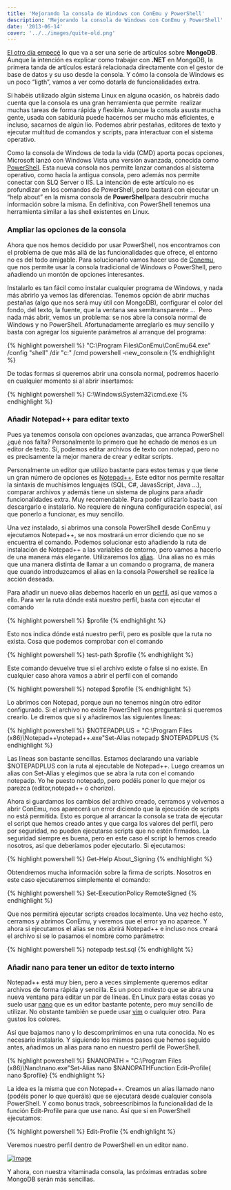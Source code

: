 ```yaml
---
title: 'Mejorando la consola de Windows con ConEmu y PowerShell'
description: 'Mejorando la consola de Windows con ConEmu y PowerShell'
date: '2013-06-14'
cover: '../../images/quite-old.png'
---
```


[El otro día
empecé](https://charlascylon.com/post/61794334554/tutorial-mongodb-introducción-a-nosql-y-las-bases.html)
lo que va a ser una serie de artículos sobre **MongoDB**. Aunque la
intención es explicar como trabajar con **.NET** en MongoDB, la primera
tanda de artículos estará relacionada directamente con el gestor de base
de datos y su uso desde la consola. Y cómo la consola de Windows es un
poco “ligth”, vamos a ver como dotarla de funcionalidades extra.

Si habéis utilizado algún sistema Linux en alguna ocasión, os habréis
dado cuenta que la consola es una gran herramienta que permite  realizar
muchas tareas de forma rápida y flexible. Aunque la consola asusta mucha
gente, usada con sabiduría puede hacernos ser mucho más eficientes, e
incluso, sacarnos de algún lío. Podemos abrir pestañas, editores de
texto y ejecutar multitud de comandos y scripts, para interactuar con el
sistema operativo.

Como la consola de Windows de toda la vida (CMD) aporta pocas opciones,
Microsoft lanzó con Windows Vista una versión avanzada, conocida como
[PowerShell](http://es.wikipedia.org/wiki/Windows_PowerShell). Esta
nueva consola nos permite lanzar comandos al sistema operativo, como
hacía la antigua consola, pero además nos permite conectar con SLQ
Server o IIS. La intención de este artículo no es profundizar en los
comandos de PowerShell, pero bastará con ejecutar un “help about” en la
misma consola de **PowerShell**para descubrir mucha información sobre la
misma. En definitiva, con PowerShell tenemos una herramienta similar a
las shell existentes en Linux.

### Ampliar las opciones de la consola

Ahora que nos hemos decidido por usar PowerShell, nos encontramos con el
problema de que más allá de las funcionalidades que ofrece, el entorno
no es del todo amigable. Para solucionarlo vamos hacer uso de
[Conemu](https://code.google.com/p/conemu-maximus5/), que nos permite
usar la consola tradicional de Windows o PowerShell, pero añadiendo un
montón de opciones interesantes.

Instalarlo es tan fácil como instalar cualquier programa de Windows, y
nada más abrirlo ya vemos las diferencias. Tenemos opción de abrir
muchas pestañas (algo que nos será muy útil con MongoDB), configurar el
color del fondo, del texto, la fuente, que la ventana sea
semitransparente …  Pero nada más abrir, vemos un problema: se nos abre
la consola normal de Windows y no PowerShell. Afortunadamente arreglarlo
es muy sencillo y basta con agregar los siguiente parámetros al arranque
del programa: 


{% highlight powershell %}
"C:\Program Files\ConEmu\ConEmu64.exe" /config "shell" /dir "c:\" /cmd powershell -new_console:n
{% endhighlight %}

De todas formas si queremos abrir una consola normal, podremos hacerlo
en cualquier momento si al abrir insertamos:


{% highlight powershell %}
C:\Windows\System32\cmd.exe
{% endhighlight %}

### Añadir Notepad++ para editar texto

Pues ya tenemos consola con opciones avanzadas, que arranca PowerShell
¿qué nos falta? Personalmente lo primero que he echado de menos es un
editor de texto. Sí, podemos editar archivos de texto con notepad, pero
no es precisamente la mejor manera de crear y editar scripts. 

Personalmente un editor que utilizo bastante para estos temas y que
tiene un gran número de opciones es
[Notepad++](http://notepad-plus-plus.org/). Este editor nos permite
resaltar la sintaxis de muchísimos lenguajes (SQL, C\#, JavasScript,
Java …), comparar archivos y además tiene un sistema de plugins para
añadir funcionalidades extra. Muy recomendable. Para poder utilizarlo
basta con descargarlo e instalarlo. No requiere de ninguna configuración
especial, así que ponerlo a funcionar, es muy sencillo.

Una vez instalado, si abrimos una consola PowerShell desde ConEmu y
ejecutamos Notepad++, se nos mostrará un error diciendo que no se
encuentra el comando. Podemos solucionar esto añadiendo la ruta de
instalación de Notepad++ a las variables de entorno, pero vamos a
hacerlo de una manera más elegante. Utilizaremos
los [alias](http://technet.microsoft.com/en-us/library/ee692685.aspx).
 Una alias no es más que una manera distinta de llamar a un comando o
programa, de manera que cuando introduzcamos el alias en la consola
Powershell se realice la acción deseada.

Para añadir un nuevo alias debemos hacerlo en
un [perfil](http://technet.microsoft.com/en-us/library/ee692764.aspx),
así que vamos a ello. Para ver la ruta dónde está nuestro perfil, basta
con ejecutar el comando


{% highlight powershell %}
$profile
{% endhighlight %}

Esto nos indica dónde está nuestro perfil, pero es posible que la ruta
no exista. Cosa que podemos comprobar con el comando


{% highlight powershell %}
test-path $profile
{% endhighlight %}

Este comando devuelve true si el archivo existe o false si no existe. En
cualquier caso ahora vamos a abrir el perfil con el comando


{% highlight powershell %}
notepad $profile
{% endhighlight %}

Lo abrimos con Notepad, porque aun no tenemos ningún otro editor
configurado. Si el archivo no existe PowerShell nos preguntará si
queremos crearlo. Le diremos que sí y añadiremos las siguientes líneas:


{% highlight powershell %}
$NOTEPADPLUS = "C:\Program Files (x86)\Notepad++\notepad++.exe"Set-Alias notepadp $NOTEPADPLUS
{% endhighlight %}


Las líneas son bastante sencillas. Estamos declarando una variable
$NOTEPADPLUS con la ruta al ejecutable de Notepad++. Luego creamos un
alias con Set-Alias y elegimos que se abra la ruta con el comando
notepadp. Yo he puesto notepadp, pero podéis poner lo que mejor os
parezca (editor,notepad++ o chorizo).

Ahora si guardamos los cambios del archivo creado, cerramos y volvemos a
abrir ConEmu, nos aparecerá un error diciendo que la ejecución de
scripts no está permitida. Esto es porque al arrancar la consola se
trata de ejecutar el script que hemos creado antes y que carga los
valores del perfil, pero por seguridad, no pueden ejecutarse scripts que
no estén firmados. La seguridad siempre es buena, pero en este caso el
script lo hemos creado nosotros, así que deberíamos poder ejecutarlo. Si
ejecutamos: 


{% highlight powershell %}
Get-Help About_Signing
{% endhighlight %}

Obtendremos mucha información sobre la firma de scripts. Nosotros en
este caso ejecutaremos simplemente el comando:


{% highlight powershell %}
Set-ExecutionPolicy RemoteSigned
{% endhighlight %}

Que nos permitirá ejecutar scripts creados localmente. Una vez hecho
esto, cerramos y abrimos ConEmu, y veremos que el error ya no aparece. Y
ahora si ejecutamos el alias se nos abrirá Notepad++ e incluso nos
creará el archivo si se lo pasamos el nombre como parámetro:

{% highlight powershell %}
notepadp test.sql
{% endhighlight %}

### Añadir nano para tener un editor de texto interno

Notepad++ está muy bien, pero a veces simplemente queremos editar
archivos de forma rápida y sencilla. Es un poco molesto que se abra una
nueva ventana para editar un par de líneas. En Linux para estas cosas yo
suelo usar [nano](http://www.nano-editor.org/) que es un editor bastante
potente, pero muy sencillo de utilizar. No obstante también se puede
usar [vim](http://www.vim.org/) o cualquier otro. Para gustos los
colores.

Así que bajamos nano y lo descomprimimos en una ruta conocida. No es
necesario instalarlo. Y siguiendo los mismos pasos que hemos seguido
antes, añadimos un alias para nano en nuestro perfil de PowerShell.

{% highlight powershell %}
$NANOPATH = "C:\Program Files (x86)\Nano\nano.exe"Set-Alias nano $NANOPATHFunction Edit-Profile{    nano $profile}
{% endhighlight %}

La idea es la misma que con Notepad++. Creamos un alias llamado nano
(podéis poner lo que queráis) que se ejecutará desde cualquier consola
PowerShell. Y como bonus track, sobreescribimos la funcionalidad de la
función Edit-Profile para que use nano. Así que si en PowerShell
ejecutamos:

{% highlight powershell %}
Edit-Profile
{% endhighlight %}

Veremos nuestro perfil dentro de PowerShell en un editor nano.

[![image](http://3.bp.blogspot.com/-kZrY9aGLNP4/Ubru5YefjRI/AAAAAAAAAy4/92X3kiM0plU/s1600/console.png)](http://3.bp.blogspot.com/-kZrY9aGLNP4/Ubru5YefjRI/AAAAAAAAAy4/92X3kiM0plU/s1600/console.png)

Y ahora, con nuestra vitaminada consola, las próximas entradas sobre
MongoDB serán más sencillas.